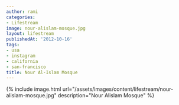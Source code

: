 ```yaml
---
author: rami
categories:
- Lifestream
image: nour-alislam-mosque.jpg
layout: lifestream
publishedAt: '2012-10-16'
tags:
- usa
- instagram
- california
- san-francisco
title: Nour Al-Islam Mosque
---
```


{% include image.html url="/assets/images/content/lifestream/nour-alislam-mosque.jpg" description="Nour Alislam Mosque" %}